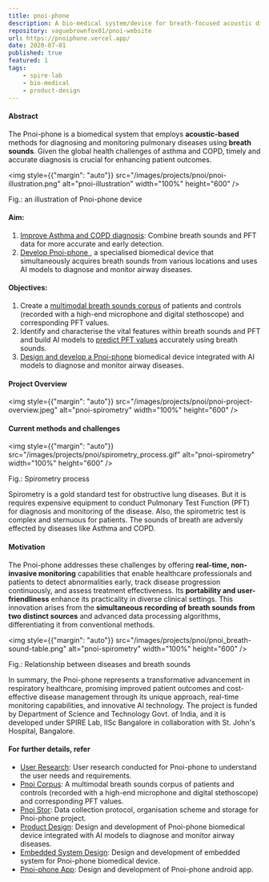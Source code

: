 ```yaml
---
title: pnoi-phone
description: A bio-medical system/device for breath-focused acoustic diagnosis and monitoring of pulmonary diseases. Funded by Department of Science and Technology Govt. of India, and it is developed under SPIRE Lab, IISc Bangalore in collaboration with St. John's Hospital, Bangalore.
repository: vaguebrownfox01/pnoi-website
url: https://pnoiphone.vercel.app/
date: 2020-07-01
published: true
featured: 1
tags: 
    - spire-lab
    - bio-medical
    - product-design
---
```


#### Abstract
The Pnoi-phone is a biomedical system that employs **acoustic-based** methods
for diagnosing and monitoring pulmonary diseases using **breath sounds**. Given
the global health challenges of asthma and COPD, timely and accurate diagnosis
is crucial for enhancing patient outcomes.

<img style={{"margin": "auto"}} src="/images/projects/pnoi/pnoi-illustration.png" alt="pnoi-illustration" width="100%" height="600" />
<p style={{ "text-align": "center", margin: "auto"}} width="320"> Fig.: an illustration of Pnoi-phone device </p>

#### Aim:

1. <u>Improve Asthma and COPD diagnosis</u>: Combine breath sounds and PFT data
   for more accurate and early detection.
2. <u>Develop Pnoi-phone </u>, a specialised biomedical device that
   simultaneously acquires breath sounds from various locations and uses AI
   models to diagnose and monitor airway diseases.

#### Objectives:

1. Create a <u>multimodal breath sounds corpus</u> of patients and controls
   (recorded with a high-end microphone and digital stethoscope) and
   corresponding PFT values.
2. Identify and characterise the vital features within breath sounds and PFT and
   build AI models to <u>predict PFT values</u> accurately using breath sounds.
3. <u>Design and develop a Pnoi-phone</u> biomedical device integrated with AI
   models to diagnose and monitor airway diseases.

#### Project Overview
<img style={{"margin": "auto"}} src="/images/projects/pnoi/pnoi-project-overview.jpeg" alt="pnoi-spirometry" width="100%" height="600" />

#### Current methods and challenges

<img style={{"margin": "auto"}} src="/images/projects/pnoi/spirometry_process.gif" alt="pnoi-spirometry" width="100%" height="600" />
<p style={{ "text-align": "center", margin: "auto"}} width="320"> Fig.: Spirometry process </p>

Spirometry is a gold standard test for obstructive lung diseases. But it is
requires expensive equipment to conduct Pulmonary Test Function (PFT) for
diagnosis and monitoring of the disease. Also, the spirometric test is complex
and sternuous for patients. The sounds of breath are adversly effected by
diseases like Asthma and COPD.

#### Motivation
The Pnoi-phone addresses these challenges by offering **real-time, non-invasive
monitoring** capabilities that enable healthcare professionals and patients to
detect abnormalities early, track disease progression continuously, and assess
treatment effectiveness. Its **portability and user-friendliness** enhance its
practicality in diverse clinical settings. This innovation arises from the
**simultaneous recording of breath sounds from two distinct sources** and
advanced data processing algorithms, differentiating it from conventional
methods.

<img style={{"margin": "auto"}} src="/images/projects/pnoi/pnoi_breath-sound-table.png" alt="pnoi-spirometry" width="100%" height="600" />
<p style={{ "text-align": "center", margin: "auto"}} width="320"> Fig.: Relationship between diseases and breath sounds </p>

In summary, the Pnoi-phone represents a transformative advancement in
respiratory healthcare, promising improved patient outcomes and cost-effective
disease management through its unique approach, real-time monitoring
capabilities, and innovative AI technology. The project is funded by Department
of Science and Technology Govt. of India, and it is developed under SPIRE Lab,
IISc Bangalore in collaboration with St. John's Hospital, Bangalore.

#### For further details, refer
- [User Research](/posts/projects/pnoi-phone_user-rx): User research conducted for Pnoi-phone to understand the user needs and requirements.
- [Pnoi Corpus](/posts/projects/pnoi-phone_corpus): A multimodal breath sounds corpus of patients and controls (recorded with a high-end microphone and digital stethoscope) and corresponding PFT values.
- [Pnoi Stor](/posts/projects/pnoi-phone_stor): Data collection protocol, organisation scheme and storage for Pnoi-phone project.
- [Product Design](/posts/projects/pnoi-phone_product-design): Design and development of Pnoi-phone biomedical device integrated with AI models to diagnose and monitor airway diseases.
- [Embedded System Design](/posts/projects/pnoi-phone_esd): Design and development of embedded system for Pnoi-phone biomedical device.
- [Pnoi-phone App](/posts/projects/pnoi-phone_app): Design and development of Pnoi-phone android app.